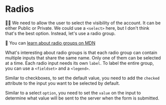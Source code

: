 # Radios

<EpicVideo url="https://www.epicreact.dev/workshops/react-fundamentals/radios" />

👨‍💼 We need to allow the user to select the visibility of the account. It can be
either Public or Private. We could use a `<select>` here, but I don't think
that's the best option. Instead, let's use a radio group.

📜 You can [learn about radio groups on MDN](https://developer.mozilla.org/en-US/docs/Web/HTML/Element/input/radio)

What's interesting about radio groups is that each radio group can contain
multiple inputs that share the same name. Only one of them can be selected at
a time. Each radio input needs its own `label`. To label the entire group, you
can use a `<fieldset>` and a `<legend>`.

Similar to checkboxes, to set the default value, you need to add the `checked`
attribute to the input you want to be selected by default.

Similar to a select `option`, you need to set the `value` on the input to
determine what value will be sent to the server when the form is submitted.
